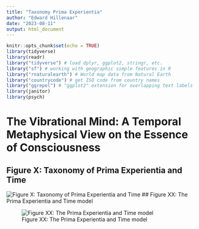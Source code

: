 ```yaml
---
title: "Taxonomy Prima Experientia"
author: "Edward Hillenaar"
date: "2023-08-11"
output: html_document
---
```


```r
knitr::opts_chunk$set(echo = TRUE)
library(tidyverse)
library(readr)
library("tidyverse") # load dplyr, ggplot2, stringr, etc.
library("sf") # working with geographic simple features in R
library("rnaturalearth") # World map data from Natural Earth
library("countrycode") # get ISO code from country names
library("ggrepel") # "ggplot2" extension for overlapping text labels
library(janitor)
library(psych)
```

# The Vibrational Mind: A Temporal Metaphysical View on the Essence of Consciousness

## Figure X: Taxonomy of Prima Experientia and Time

![Figure X: Taxonomy of Prima Experientia and Time](https://raw.githubusercontent.com/EdwardHill15/edwardhill-apero/bb62950af059875da0f8a94eed29174345894863/content/blog/11082023_Taxonomy%20Prima%20Experientia/featured.jpg)
## Figure XX: The Prima Experientia and Time model

![Figure XX: The Prima Experientia and Time model](https://github.com/EdwardHill15/edwardhill-apero/blob/main/content/blog/11082023_Taxonomy%20Prima%20Experientia/featured.jpg?raw=true)


